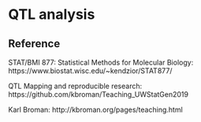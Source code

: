 # QTL analysis



## Reference

STAT/BMI 877: Statistical Methods for Molecular Biology: https://www.biostat.wisc.edu/~kendzior/STAT877/

QTL Mapping and reproducible research: https://github.com/kbroman/Teaching_UWStatGen2019

Karl Broman: http://kbroman.org/pages/teaching.html

